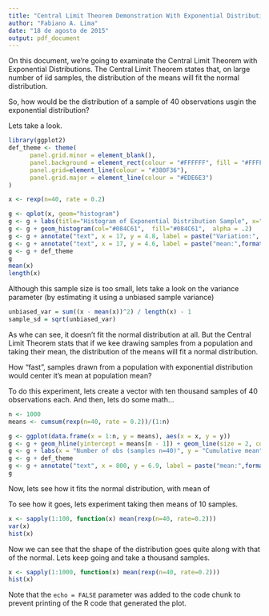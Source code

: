 ```yaml
---
title: "Central Limit Theorem Demonstration With Exponential Distributions"
author: "Fabiano A. Lima"
date: "18 de agosto de 2015"
output: pdf_document
---
```


On this document, we're going to examinate the Central Limit Theorem with Exponential Distributions. The Central Limit Theorem states that, on large number of iid samples, the distribution of the means will fit the normal distribution.

So, how would be the distribution of a sample of 40 observations usgin the exponential distribution?

Lets take a look.

```r
library(ggplot2)
def_theme <- theme(
      panel.grid.minor = element_blank(), 
      panel.background = element_rect(colour = "#FFFFFF", fill = "#FFFFFF"), 
      panel.grid=element_line(colour = "#380F36"),
      panel.grid.major = element_line(colour = "#EDE6E3")
)

x <- rexp(n=40, rate = 0.2)

g <- qplot(x, geom="histogram")
g <- g + labs(title="Histogram of Exponential Distribution Sample", x="Variable", y="Frequency")
g <- g + geom_histogram(col="#084C61",  fill="#084C61",  alpha = .2)
g <- g + annotate("text", x = 17, y = 4.8, label = paste("Variation:", formatC(var(x), digits = 2)))
g <- g + annotate("text", x = 17, y = 4.6, label = paste("mean:",formatC(mean(x), digits = 2)))
g <- g + def_theme
g
mean(x)
length(x)
```

Although this sample size is too small, lets take a look on the variance parameter (by estimating it using a unbiased sample variance)

```r
unbiased_var = sum((x - mean(x))^2) / length(x) - 1
sample_sd = sqrt(unbiased_var)
```

As whe can see, it doesn't fit the normal distribution at all. But the Central Limit Theorem stats that if we kee drawing samples from a population and taking their mean, the distribution of the means will fit a normal distribution. 

How "fast", samples drawn from a population with exponential distribution would center it's mean at population mean?

To do this experiment, lets create a vector with ten thousand samples of 40 observations each. And then, lets do some math...

```r
n <- 1000
means <- cumsum(rexp(n=40, rate = 0.2))/(1:n)

g <- ggplot(data.frame(x = 1:n, y = means), aes(x = x, y = y))
g <- g + geom_hline(yintercept = means[n - 1]) + geom_line(size = 2, color='#084C61')
g <- g + labs(x = "Number of obs (samples n=40)", y = "Cumulative mean")
g <- g + def_theme
g <- g + annotate("text", x = 800, y = 6.9, label = paste("mean:",formatC(means[n - 1], digits = 2)))
g
```

Now, lets see how it fits the normal distribution, with mean of 


To see how it goes, lets experiment taking then means of 10 samples.


```r
x <- sapply(1:100, function(x) mean(rexp(n=40, rate=0.2)))
var(x)
hist(x)
```

Now we can see that the shape of the distribution goes quite along with that of the normal. Lets keep going and take a thousand samples.

```r
x <- sapply(1:1000, function(x) mean(rexp(n=40, rate=0.2)))
hist(x)
```

Note that the `echo = FALSE` parameter was added to the code chunk to prevent printing of the R code that generated the plot.
